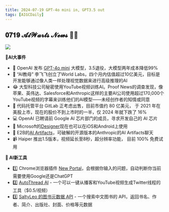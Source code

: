 ```yaml
---
title: 2024-07-19 GPT-4o mini in, GPT3.5 out
tags: [AIGCDaily]
---
```


## 𝟎𝟕𝟏𝟗 𝓐𝓲𝓦𝓪𝓻𝓽𝓼 𝓝𝓮𝔀𝓼  🧙📰  

![](https://cdn.jsdelivr.net/gh/donttal/imgbed/img/d2d9caf8e1bd0e8730058b0a9053337d.webp)

**🤯AI大事件**

- 📰 OpenAI 发布 [GPT-4o mini](https://openai.com/index/gpt-4o-mini-advancing-cost-efficient-intelligence/) 大模型，3.5退役，大模型两年成本降低99%
- 👀 “AI教母” 李飞飞创立了World Labs，四个月内估值超过10亿美元，目标是开发能够通过像人类一样处理视觉数据来进行高级推理的AI
- 😂 大型科技公司秘密使用YouTube视频训练AI。Proof News的调查发现，像苹果、英伟达、Salesforce和Anthropic这样的主要AI公司使用超过170,000个YouTube视频的字幕来训练他们的AI模型——未经创作者的知情或同意
- 🧺 代码托管平台 GitLab 正考虑出售，目前市值约 80 亿美元， 于 2021 年在美股上市，现在的股价不到上市时的一半，仅 2024 年就下跌了 16%
-  💻 OpenAI 已聘请前 Google AI 芯片部门的成员，寻求开发自己的 AI 芯片
- 🎨 Microsoft的[Designer](https://www.microsoft.com/en-us/microsoft-365/blog/2024/07/17/new-ways-to-get-creative-with-microsoft-designer-powered-by-ai/)现在也可以在iOS和Android上使用
- 👋 E2B的[AI Artifacts](https://github.com/e2b-dev/ai-artifacts)，可破解的开源版本的Anthropic的AI Artifacts聊天
- 📹 Haiper 推出1.5版本，视频延长至8秒，超分辨率功能， 目前 100% 免费试用

**🧰 AI新工具**

- 1️⃣ Chrome浏览器插件 [New Portal](https://www.newportal.pro/)，会根据你输入的问题，自动判断你当前需要使用Google还是ChatGPT
- 2️⃣ [AutoThread AI](https://www.autorepurpose.io/) - 一个可以一键从播客和YouTube视频生成Twitter线程的工具（$0.5/视频）
- 3️⃣ [SaltyLeo 的图书元数据 API](https://book-db-v1.saltyleo.com/) - 一个搜索中文图书的 API，返回书名、作者、简介、出版社、封面、价格等元数据

<p align="center">
  <img src="https://cdn.jsdelivr.net/gh/donttal/imgbed/img/coder2.png" alt="日报直通车" width="5
  0%"/>
</p>